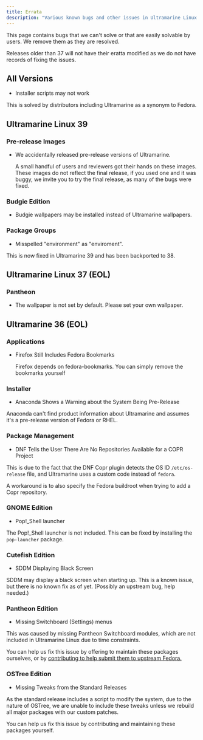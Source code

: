 ```yaml
---
title: Errata
description: "Various known bugs and other issues in Ultramarine Linux."
---
```



This page contains bugs that we can't solve or that are easily solvable by users. We remove them as they are resolved.

Releases older than 37 will not have their eratta modified as we do not have records of fixing the issues.

## All Versions

- Installer scripts may not work

This is solved by distributors including Ultramarine as a synonym to Fedora.

## Ultramarine Linux 39

### Pre-release Images

- We accidentally released pre-release versions of Ultramarine.

  A small handful of users and reviewers got their hands on these images. These images do not reflect the final release, if you used one and it was buggy, we invite you to try the final release, as many of the bugs were fixed.

### Budgie Edition

- Budgie wallpapers may be installed instead of Ultramarine wallpapers.

### Package Groups

- Misspelled "environment" as "enviroment".

This is now fixed in Ultramarine 39 and has been backported to 38.

## Ultramarine Linux 37 (EOL)

### Pantheon

- The wallpaper is not set by default. Please set your own wallpaper.

## Ultramarine 36 (EOL)

### Applications

- Firefox Still Includes Fedora Bookmarks

  Firefox depends on fedora-bookmarks. You can simply remove the bookmarks yourself

### Installer

- Anaconda Shows a Warning about the System Being Pre-Release

Anaconda can't find product information about Ultramarine and assumes it's a pre-release version of Fedora or RHEL.

### Package Management

- DNF Tells the User There Are No Repositories Available for a COPR Project

This is due to the fact that the DNF Copr plugin detects the OS ID `/etc/os-release` file, and Ultramarine uses a custom code instead of `fedora`.

A workaround is to also specify the Fedora buildroot when trying to add a Copr repository.

### GNOME Edition

- Pop!\_Shell launcher

The Pop!\_Shell launcher is not included. This can be fixed by installing the `pop-launcher` package.

### Cutefish Edition

- SDDM Displaying Black Screen

SDDM may display a black screen when starting up. This is a known issue, but there is no known fix as of yet. (Possibly an upstream bug, help needed.)

### Pantheon Edition

- Missing Switchboard (Settings) menus

This was caused by missing Pantheon Switchboard modules, which are not included in Ultramarine Linux due to time constraints.

You can help us fix this issue by offering to maintain these packages ourselves, or by [contributing to help submit them to upstream Fedora.](https://fedoraproject.org/wiki/SIGs/Pantheon)

### OSTree Edition

- Missing Tweaks from the Standard Releases

As the standard release includes a script to modify the system, due to the nature of OSTree, we are unable to include these tweaks unless we rebuild all major packages with our custom patches.

You can help us fix this issue by contributing and maintaining these packages yourself.
